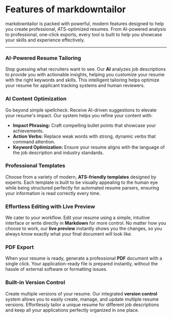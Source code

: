 # Features of markdowntailor

markdowntailor is packed with powerful, modern features designed to help you create professional, ATS-optimized resumes. From AI-powered analysis to professional, one-click exports, every tool is built to help you showcase your skills and experience effectively.

---

### AI-Powered Resume Tailoring

Stop guessing what recruiters want to see. Our **AI** analyzes job descriptions to provide you with actionable insights, helping you customize your resume with the right keywords and skills. This intelligent tailoring helps optimize your resume for applicant tracking systems and human reviewers.

### AI Content Optimization

Go beyond simple spellcheck. Receive AI-driven suggestions to elevate your resume's impact. Our system helps you refine your content with:
-   **Impact Phrasing:** Craft compelling bullet points that showcase your achievements.
-   **Action Verbs:** Replace weak words with strong, dynamic verbs that command attention.
-   **Keyword Optimization:** Ensure your resume aligns with the language of the job description and industry standards.

### Professional Templates

Choose from a variety of modern, **ATS-friendly templates** designed by experts. Each template is built to be visually appealing to the human eye while being structured perfectly for automated resume parsers, ensuring your information is read correctly every time.

### Effortless Editing with Live Preview

We cater to your workflow. Edit your resume using a simple, intuitive interface or write directly in **Markdown** for more control. No matter how you choose to work, our **live preview** instantly shows you the changes, so you always know exactly what your final document will look like.

### PDF Export

When your resume is ready, generate a professional **PDF** document with a single click. Your application-ready file is prepared instantly, without the hassle of external software or formatting issues.

### Built-in Version Control

Create multiple versions of your resume. Our integrated **version control** system allows you to easily create, manage, and update multiple resume versions. Effortlessly tailor a unique resume for different job descriptions and keep all your applications perfectly organized in one place.
